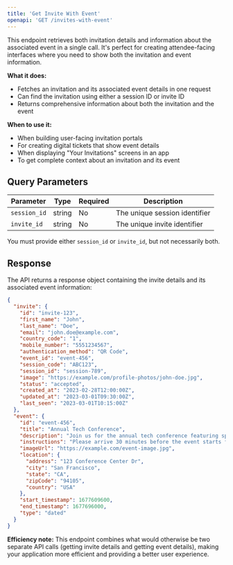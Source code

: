 ```yaml
---
title: 'Get Invite With Event'
openapi: 'GET /invites-with-event'
---
```


This endpoint retrieves both invitation details and information about the associated event in a single call. It's perfect for creating attendee-facing interfaces where you need to show both the invitation and event information.

**What it does:**
- Fetches an invitation and its associated event details in one request
- Can find the invitation using either a session ID or invite ID
- Returns comprehensive information about both the invitation and the event

**When to use it:**
- When building user-facing invitation portals
- For creating digital tickets that show event details
- When displaying "Your Invitations" screens in an app
- To get complete context about an invitation and its event

## Query Parameters

| Parameter | Type | Required | Description |
|-----------|------|----------|-------------|
| `session_id` | string | No | The unique session identifier |
| `invite_id` | string | No | The unique invite identifier |

You must provide either `session_id` or `invite_id`, but not necessarily both.

## Response

The API returns a response object containing the invite details and its associated event information:

```json
{
  "invite": {
    "id": "invite-123",
    "first_name": "John",
    "last_name": "Doe",
    "email": "john.doe@example.com",
    "country_code": "1",
    "mobile_number": "5551234567",
    "authentication_method": "QR Code",
    "event_id": "event-456",
    "session_code": "ABC123",
    "session_id": "session-789",
    "image": "https://example.com/profile-photos/john-doe.jpg",
    "status": "accepted",
    "created_at": "2023-02-28T12:00:00Z",
    "updated_at": "2023-03-01T09:30:00Z",
    "last_seen": "2023-03-01T10:15:00Z"
  },
  "event": {
    "id": "event-456",
    "title": "Annual Tech Conference",
    "description": "Join us for the annual tech conference featuring speakers from top tech companies",
    "instructions": "Please arrive 30 minutes before the event starts for registration",
    "imageUrl": "https://example.com/event-image.jpg",
    "location": {
      "address": "123 Conference Center Dr",
      "city": "San Francisco",
      "state": "CA",
      "zipCode": "94105",
      "country": "USA"
    },
    "start_timestamp": 1677609600,
    "end_timestamp": 1677696000,
    "type": "dated"
  }
}
```

**Efficiency note:** This endpoint combines what would otherwise be two separate API calls (getting invite details and getting event details), making your application more efficient and providing a better user experience. 